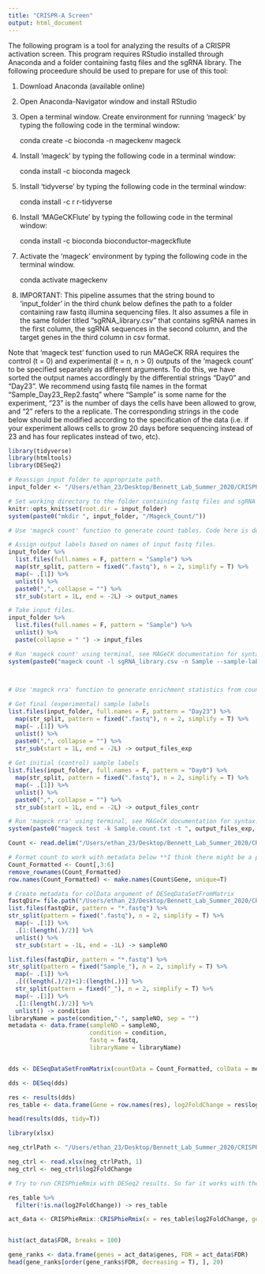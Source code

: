 ```yaml
---
title: "CRISPR-A Screen"
output: html_document
---
```

The following program is a tool for analyzing the results of a CRISPR activation screen.
This program requires RStudio installed through Anaconda and a folder containing fastq files and the sgRNA library. The following proceedure should be used to prepare for use of this tool:

1) Download Anaconda (available online)
2) Open Anaconda-Navigator window and install RStudio
3) Open a terminal window. Create environment for running 'mageck' by typing the following code in the terminal window:

    conda create -c bioconda -n mageckenv mageck
    
4) Install 'mageck' by typing the following code in a terminal window:
    
    conda install -c bioconda mageck
    
5) Install 'tidyverse' by typing the following code in the terminal window:
    
    conda install -c r r-tidyverse 
    
5) Install 'MAGeCKFlute' by typing the following code in the terminal window:

    conda install -c bioconda bioconductor-mageckflute
  
    
6) Activate the 'mageck' environment by typing the following code in the terminal window.

    conda activate mageckenv
    
8) IMPORTANT: This pipeline assumes that the string bound to 'input_folder' in the third chunk below defines the path to a folder containing raw fastq illumina sequencing files. It also assumes a file in the same folder titled "sgRNA_library.csv" that contains sgRNA names in the first column, the sgRNA sequences in the second column, and the target genes in the third column in csv format. 

Note that 'mageck test' function used to run MAGeCK RRA requires the control (t = 0) and experimental (t = n, n > 0) outputs of the 'mageck count' to be specified separately as different arguments. To do this, we have sorted the output names accordingly by the differential strings "Day0" and "Day23". We recommend using fastq file names in the format "Sample_Day23_Rep2.fastq" where "Sample" is some name for the experiment, "23" is the number of days the cells have been allowed to grow, and "2" refers to the a replicate. The corresponding strings in the code below should be modified according to the specification of the data (i.e. if your experiment allows cells to grow 20 days before sequencing instead of 23 and has four replicates instead of two, etc).

```r
library(tidyverse)
library(htmltools)
library(DESeq2)
```

```r
# Reassign input folder to appropriate path.
input_folder <- "/Users/ethan_23/Desktop/Bennett_Lab_Summer_2020/CRISPR-Cas9_Screen_Sample_Data/"

# Set working directory to the folder containing fastq files and sgRNA library file and create new folder in this directory that can be used to store desired results after analysis.
knitr::opts_knit$set(root.dir = input_folder)
system(paste0("mkdir ", input_folder, "/Mageck_Count/"))
```


```r
# Use 'mageck count' function to generate count tables. Code here is designed to automatically run the functions in terminal.

# Assign output labels based on names of input fastq files.
input_folder %>%
  list.files(full.names = F, pattern = "Sample") %>%
  map(str_split, pattern = fixed(".fastq"), n = 2, simplify = T) %>%
  map(~ .[1]) %>%
  unlist() %>%
  paste0(",", collapse = "") %>% 
  str_sub(start = 1L, end = -2L) -> output_names

# Take input files.
input_folder %>%
  list.files(full.names = F, pattern = "Sample") %>%
  unlist() %>%
  paste(collapse = " ") -> input_files

# Run 'mageck count' using terminal, see MAGeCK documentation for syntax.
system(paste0("mageck count -l sgRNA_library.csv -n Sample --sample-label ", output_names, " --fastq ", input_files))

  
```


```r
# Use 'mageck rra' function to generate enrichment statistics from count tables. Code here is designed to automatically run the functions in terminal.

# Get final (experimental) sample labels
list.files(input_folder, full.names = F, pattern = "Day23") %>%
  map(str_split, pattern = fixed(".fastq"), n = 2, simplify = T) %>%
  map(~ .[1]) %>%
  unlist() %>%
  paste0(",", collapse = "") %>% 
  str_sub(start = 1L, end = -2L) -> output_files_exp
  
# Get initial (control) sample labels
list.files(input_folder, full.names = F, pattern = "Day0") %>%
  map(str_split, pattern = fixed(".fastq"), n = 2, simplify = T) %>%
  map(~ .[1]) %>%
  unlist() %>%
  paste0(",", collapse = "") %>% 
  str_sub(start = 1L, end = -2L) -> output_files_contr

# Run 'mageck rra' using terminal, see MAGeCK documentation for syntax.
system(paste0("mageck test -k Sample.count.txt -t ", output_files_exp, " -c ", output_files_contr, " -n Sample_rra --remove-zero both --remove-zero-threshold 0"))


```



```r

Count <- read.delim("/Users/ethan_23/Desktop/Bennett_Lab_Summer_2020/CRISPR-Cas9_Screen_Sample_Data/Sample.count.txt")

# Format count to work with metadata below **I think there might be a problem here which I am working on.
Count_Formatted <- Count[,3:6]
remove_rownames(Count_Formatted)
row.names(Count_Formatted) <- make.names(Count$Gene, unique=T)

```


```r
# Create metadata for colData argument of DESeqDataSetFromMatrix
fastqDir= file.path("/Users/ethan_23/Desktop/Bennett_Lab_Summer_2020/CRISPR-Cas9_Screen_Sample_Data/")
list.files(fastqDir, pattern = "*.fastq") %>%
str_split(pattern = fixed(".fastq"), n = 2, simplify = T) %>%
  map(~ .[1]) %>%
  .[1:(length(.)/2)] %>%
  unlist() %>%
  str_sub(start = -1L, end = -1L) -> sampleNO

list.files(fastqDir, pattern = "*.fastq") %>%
str_split(pattern = fixed("Sample_"), n = 2, simplify = T) %>%
  map(~ .[1]) %>%
  .[((length(.)/2)+1):(length(.))] %>%
  str_split(pattern = fixed("_"), n = 2, simplify = T) %>%
  map(~ .[1]) %>% 
  .[1:(length(.)/2)] %>%
  unlist() -> condition
libraryName = paste(condition,"-", sampleNO, sep = "")
metadata <- data.frame(sampleNO = sampleNO,
                       condition = condition,
                       fastq = fastq,
                       libraryName = libraryName)


dds <- DESeqDataSetFromMatrix(countData = Count_Formatted, colData = metadata, design = ~ condition)

dds <- DESeq(dds)

res <- results(dds)
res_table <- data.frame(Gene = row.names(res), log2FoldChange = res$log2FoldChange)

head(results(dds, tidy=T))

```


```r
library(xlsx)

neg_ctrlPath <- "/Users/ethan_23/Desktop/Bennett_Lab_Summer_2020/CRISPR-Cas9_Screen_Sample_Data/neg_contrl.xlsx"

neg_ctrl <- read.xlsx(neg_ctrlPath, 1)
neg_ctrl <- neg_ctrl$log2FoldChange
```


```r
# Try to run CRISPhieRmix with DESeq2 results. So far it works with the mageck rra results but not the DESeq2 results, which I am trying to debug righ now.

res_table %>%
  filter(!is.na(log2FoldChange)) -> res_table

act_data <- CRISPhieRmix::CRISPhieRmix(x = res_table$log2FoldChange, geneIds = res_table$Gene, negCtrl = neg_ctrl, PLOT = T)

```


```r

```


```r
hist(act_data$FDR, breaks = 100)
```


```r
gene_ranks <- data.frame(genes = act_data$genes, FDR = act_data$FDR)
head(gene_ranks[order(gene_ranks$FDR, decreasing = T), ], 20)
```


